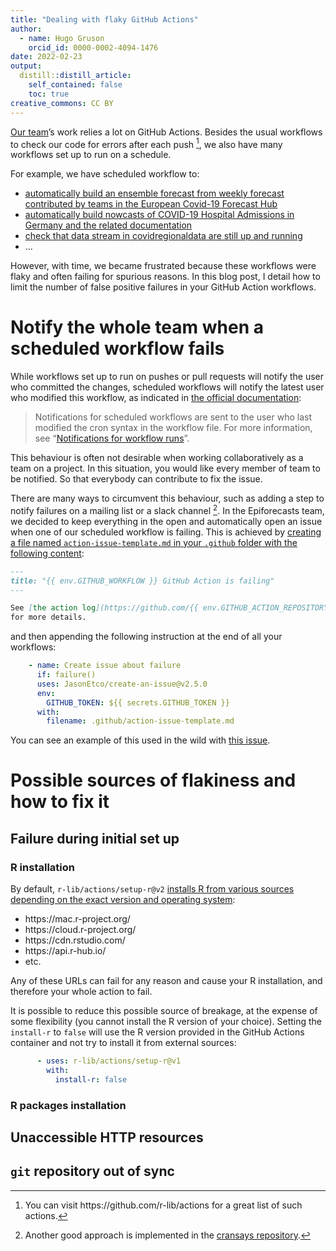 ```yaml
---
title: "Dealing with flaky GitHub Actions"
author:
  - name: Hugo Gruson
    orcid_id: 0000-0002-4094-1476
date: 2022-02-23
output:
  distill::distill_article:
    self_contained: false
    toc: true
creative_commons: CC BY
---
```


[Our team](../../people.html)'s work relies a lot on GitHub Actions.
Besides the usual workflows to check our code for errors after each push [^1], we also have many workflows set up to run on a schedule.

[^1]: You can visit https://github.com/r-lib/actions for a great list of such actions.

For example, we have scheduled workflow to:

- [automatically build an ensemble forecast from weekly forecast contributed by teams in the European Covid-19 Forecast Hub](https://github.com/covid19-forecast-hub-europe/covid19-forecast-hub-europe/blob/ba4df04e0f0454655ec1d0bd803c456cb3cf3a6d/.github/workflows/ensemble.yml)
- [automatically build nowcasts of COVID-19 Hospital Admissions in Germany and the related documentation](https://github.com/epiforecasts/eval-germany-sp-nowcasting/blob/836fd9a8c71a085d4dd8ef1dd09168bddecef1f4/.github/workflows/build-and-publish-documentation.yaml)
- [check that data stream in covidregionaldata are still up and running](https://github.com/epiforecasts/covidregionaldata/tree/master/.github/workflows)
- ...

However, with time, we became frustrated because these workflows were flaky and often failing for spurious reasons. In this blog post, I detail how to limit the number of false positive failures in your GitHub Action workflows.

# Notify the whole team when a scheduled workflow fails

While workflows set up to run on pushes or pull requests will notify the user who committed the changes, scheduled workflows will notify the latest user who modified this workflow, as indicated in [the official documentation](https://docs.github.com/en/actions/using-workflows/events-that-trigger-workflows#schedule):

> Notifications for scheduled workflows are sent to the user who last modified the cron syntax in the workflow file. For more information, see "[Notifications for workflow runs](https://docs.github.com/en/actions/guides/about-continuous-integration#notifications-for-workflow-runs)".

This behaviour is often not desirable when working collaboratively as a team on a project. In this situation, you would like every member of team to be notified. So that everybody can contribute to fix the issue.

There are many ways to circumvent this behaviour, such as adding a step to notify failures on a mailing list or a slack channel [^2]. In the Epiforecasts team, we decided to keep everything in the open and automatically open an issue when one of our scheduled workflow is failing. This is achieved by [creating a file named `action-issue-template.md` in your `.github` folder with the following content](https://github.com/covid19-forecast-hub-europe/covid19-forecast-hub-europe/blob/c65b2b0514303834e3f072df08e44e1a03bfca9e/.github/action-issue-template.md):

[^2]: Another good approach is implemented in the [cransays repository](https://github.com/r-hub/cransays/blob/ed7a844f562e84857eb2d5e72ffbaab569b502ad/.github/workflows/render-dashboard.yml#L71-L80).

```md
---
title: "{{ env.GITHUB_WORKFLOW }} GitHub Action is failing"
---

See [the action log](https://github.com/{{ env.GITHUB_ACTION_REPOSITORY }}/actions/runs/{{ env.GITHUB_RUN_ID }}) 
for more details.
```

and then appending the following instruction at the end of all your workflows:

```yaml
    - name: Create issue about failure
      if: failure()
      uses: JasonEtco/create-an-issue@v2.5.0
      env:
        GITHUB_TOKEN: ${{ secrets.GITHUB_TOKEN }}
      with:
        filename: .github/action-issue-template.md
```

You can see an example of this used in the wild with [this issue](https://github.com/covid19-forecast-hub-europe/covid19-forecast-hub-europe/issues/1476).

# Possible sources of flakiness and how to fix it

## Failure during initial set up

### R installation

By default, `r-lib/actions/setup-r@v2` [installs R from various sources depending on the exact version and operating system](https://github.com/r-lib/actions/blob/cb37ed856450354e2e1d5b4a85275fb8755eff49/setup-r/lib/installer.js#L556-L635):

- https://mac.r-project.org/
- https://cloud.r-project.org/
- https://cdn.rstudio.com/
- https://api.r-hub.io/
- etc. 

Any of these URLs can fail for any reason and cause your R installation, and therefore your whole action to fail.

It is possible to reduce this possible source of breakage, at the expense of some flexibility (you cannot install the R version of your choice). Setting the `install-r` to `false` will use the R version provided in the GitHub Actions container and not try to install it from external sources:

```yaml
      - uses: r-lib/actions/setup-r@v1
        with:
          install-r: false
```

### R packages installation



## Unaccessible HTTP resources

## `git` repository out of sync